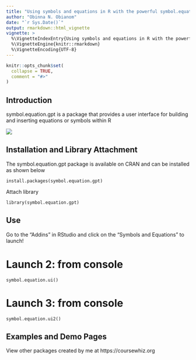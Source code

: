---
title: "Using symbols and equations in R with the powerful symbol.equation.gpt R package"
author: "Obinna N. Obianom"
date: "`r Sys.Date()`"
output: rmarkdown::html_vignette
vignette: >
  %\VignetteIndexEntry{Using symbols and equations in R with the powerful symbol.equation.gpt R package}
  %\VignetteEngine{knitr::rmarkdown}
  %\VignetteEncoding{UTF-8}
---
```{r setup, include = FALSE}
knitr::opts_chunk$set(
  collapse = TRUE,
  comment = "#>"
)
```

## Introduction

symbol.equation.gpt is a package that provides a user interface for building and inserting equations or symbols within R

![](https://symbols-ui.obi.obianom.com/assets/equationrpkg1.png)


## Installation and Library Attachment

The symbol.equation.gpt package is available on CRAN and can be installed as shown below

`install.packages(symbol.equation.gpt)`

Attach library 

`library(symbol.equation.gpt)`

## Use

Go to the "Addins" in RStudio and click on the "Symbols and Equations" to launch!


# Launch 2: from console

`symbol.equation.ui()`

# Launch 3: from console

`symbol.equation.ui2()`


## Examples and Demo Pages

View other packages created by me at https://coursewhiz.org
